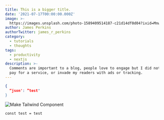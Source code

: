 ```yaml
---
title: This is a bigger title.
date: '2021-07-17T00:00:00.000Z'
image: >-
  https://images.unsplash.com/photo-1589409514187-c21d14df0d04?ixid=MnwxMjA3fDB8MHxwaG90by1wYWdlfHx8fGVufDB8fHx8&ixlib=rb-1.2.1&auto=format&fit=crop&w=1650&q=80
author: James Perkins
authorTwitter: james_r_perkins
category:
  - tutorials
  - thoughts
tags:
  - productivity
  - nextjs
description: >-
  Comments are important to a blog, people love to engage but I did not want to
  pay for a service, or invade my readers with ads or tracking.
---
```


```json
{
  “json': ”test"
}
```

![Make Tailwind Component](http://res.cloudinary.com/dub20ptvt/image/upload/v1635377217/Tailwind\_uryoth.jpg "testing ")

`const test = test`
